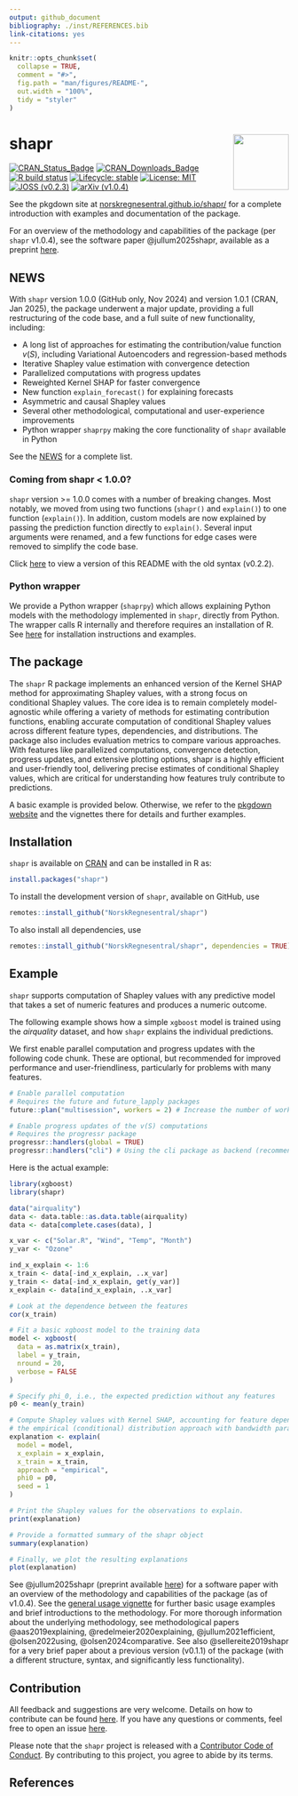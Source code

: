 ```yaml
---
output: github_document
bibliography: ./inst/REFERENCES.bib
link-citations: yes
---
```


<!-- README.md is generated from README.Rmd. Please edit that file -->

```r
knitr::opts_chunk$set(
  collapse = TRUE,
  comment = "#>",
  fig.path = "man/figures/README-",
  out.width = "100%",
  tidy = "styler"
)
```

# shapr <img src="man/figures/nrlogo_new.jpg" align="right" height="100"/>

<!-- badges: start -->
[![CRAN_Status_Badge](https://www.r-pkg.org/badges/version-last-release/shapr)](https://cran.r-project.org/package=shapr)
[![CRAN_Downloads_Badge](https://cranlogs.r-pkg.org/badges/grand-total/shapr)](https://cran.r-project.org/package=shapr)
[![R build status](https://github.com/NorskRegnesentral/shapr/workflows/R-CMD-check/badge.svg)](https://github.com/NorskRegnesentral/shapr/actions?query=workflow%3AR-CMD-check)
[![Lifecycle: stable](https://img.shields.io/badge/lifecycle-stable-brightgreen.svg)](https://lifecycle.r-lib.org/articles/stages.html)
[![License: MIT](https://img.shields.io/badge/License-MIT-yellow.svg)](https://opensource.org/license/mit)
[![JOSS (v0.2.3)](https://img.shields.io/badge/JOSS (v0.2.3)-10.21105/joss.02027-brightgreen.svg)](https://doi.org/10.21105/joss.02027)
[![arXiv (v1.0.4)](https://img.shields.io/badge/arXiv (v1.0.4)-2504.01842-b31b1b.svg)](https://arxiv.org/abs/2504.01842)
<!-- badges: end -->

See the pkgdown site at [norskregnesentral.github.io/shapr/](https://norskregnesentral.github.io/shapr/)
for a complete introduction with examples and documentation of the package.

For an overview of the methodology and capabilities of the package (per `shapr` v1.0.4),
see the software paper @jullum2025shapr, available as a preprint [here](https://arxiv.org/abs/2504.01842).




## NEWS

With `shapr` version 1.0.0 (GitHub only, Nov 2024) and version 1.0.1 (CRAN, Jan 2025),
the package underwent a major update, providing a full restructuring of the code base, and
a full suite of new functionality, including:

* A long list of approaches for estimating the contribution/value function $v(S)$, including Variational Autoencoders
  and regression-based methods
* Iterative Shapley value estimation with convergence detection
* Parallelized computations with progress updates
* Reweighted Kernel SHAP for faster convergence
* New function `explain_forecast()` for explaining forecasts
* Asymmetric and causal Shapley values
* Several other methodological, computational and user-experience improvements
* Python wrapper `shaprpy` making the core functionality of `shapr` available in Python


See the [NEWS](https://norskregnesentral.github.io/shapr/news/index.html) for a complete list.

### Coming from shapr < 1.0.0?
`shapr` version >= 1.0.0 comes with a number of breaking changes.
Most notably, we moved from using two functions (`shapr()` and `explain()`) to
one function (`explain()`).
In addition, custom models are now explained by passing the prediction function directly to `explain()`.
Several input arguments were renamed, and a few functions for edge cases were removed to simplify the code base.

Click [here](https://github.com/NorskRegnesentral/shapr/blob/cranversion_0.2.2/README.md) to view a version of this README with the old syntax (v0.2.2).

### Python wrapper

We provide a Python wrapper (`shaprpy`) which allows explaining Python models with the methodology
implemented in `shapr`, directly from Python.
The wrapper calls R internally and therefore requires an installation of R.
See [here](https://norskregnesentral.github.io/shapr/shaprpy.html) for installation instructions and examples.


## The package

The `shapr` R package implements an enhanced version of the Kernel SHAP method for approximating Shapley values,
with a strong focus on conditional Shapley values.
The core idea is to remain completely model-agnostic while offering a variety of methods for estimating contribution 
functions, enabling accurate computation of conditional Shapley values across different feature types, dependencies, 
and distributions. 
The package also includes evaluation metrics to compare various approaches. 
With features like parallelized computations, convergence detection, progress updates, and extensive plotting options,
shapr is a highly efficient and user-friendly tool, delivering precise estimates of conditional Shapley values,
which are critical for understanding how features truly contribute to predictions.

A basic example is provided below.
Otherwise, we refer to the [pkgdown website](https://norskregnesentral.github.io/shapr/) and the vignettes there for details and further examples.


## Installation

`shapr` is available on [CRAN](https://cran.r-project.org/package=shapr) and can be installed in R as:

```r
install.packages("shapr")
```

To install the development version of `shapr`, available on GitHub, use

```r
remotes::install_github("NorskRegnesentral/shapr")
```

To also install all dependencies, use

```r
remotes::install_github("NorskRegnesentral/shapr", dependencies = TRUE)
```


## Example
`shapr` supports computation of Shapley values with any predictive model that takes a set of numeric features and produces a numeric outcome.

The following example shows how a simple `xgboost` model is trained using the *airquality* dataset, and how `shapr` explains the individual predictions. 

We first enable parallel computation and progress updates with the following code chunk.
These are optional, but recommended for improved performance and user-friendliness,
particularly for problems with many features.

```r
# Enable parallel computation
# Requires the future and future_lapply packages
future::plan("multisession", workers = 2) # Increase the number of workers for increased performance with many features

# Enable progress updates of the v(S) computations
# Requires the progressr package
progressr::handlers(global = TRUE)
progressr::handlers("cli") # Using the cli package as backend (recommended for the estimates of the remaining time)
```

Here is the actual example:
```r
library(xgboost)
library(shapr)

data("airquality")
data <- data.table::as.data.table(airquality)
data <- data[complete.cases(data), ]

x_var <- c("Solar.R", "Wind", "Temp", "Month")
y_var <- "Ozone"

ind_x_explain <- 1:6
x_train <- data[-ind_x_explain, ..x_var]
y_train <- data[-ind_x_explain, get(y_var)]
x_explain <- data[ind_x_explain, ..x_var]

# Look at the dependence between the features
cor(x_train)

# Fit a basic xgboost model to the training data
model <- xgboost(
  data = as.matrix(x_train),
  label = y_train,
  nround = 20,
  verbose = FALSE
)

# Specify phi_0, i.e., the expected prediction without any features
p0 <- mean(y_train)

# Compute Shapley values with Kernel SHAP, accounting for feature dependence using
# the empirical (conditional) distribution approach with bandwidth parameter sigma = 0.1 (default)
explanation <- explain(
  model = model,
  x_explain = x_explain,
  x_train = x_train,
  approach = "empirical",
  phi0 = p0,
  seed = 1
)

# Print the Shapley values for the observations to explain.
print(explanation)

# Provide a formatted summary of the shapr object
summary(explanation)

# Finally, we plot the resulting explanations
plot(explanation)
```

See @jullum2025shapr (preprint available [here](https://arxiv.org/abs/2504.01842)) for a software paper with an overview of the methodology and capabilities of the
package (as of v1.0.4).
See the [general usage vignette](https://norskregnesentral.github.io/shapr/articles/general_usage.html) for further 
basic usage examples and brief introductions to the methodology. 
For more thorough information about the underlying methodology, see methodological papers
@aas2019explaining, @redelmeier2020explaining, @jullum2021efficient, @olsen2022using, @olsen2024comparative.
See also @sellereite2019shapr for a very brief paper about a previous version (v0.1.1) of the package
(with a different structure, syntax, and significantly less functionality).

## Contribution

All feedback and suggestions are very welcome. Details on how to contribute can be found 
[here](https://norskregnesentral.github.io/shapr/CONTRIBUTING.html). If you have any questions or comments, feel
free to open an issue [here](https://github.com/NorskRegnesentral/shapr/issues). 

Please note that the `shapr` project is released with a
[Contributor Code of Conduct](https://norskregnesentral.github.io/shapr/CODE_OF_CONDUCT.html).
By contributing to this project, you agree to abide by its terms. 

## References


